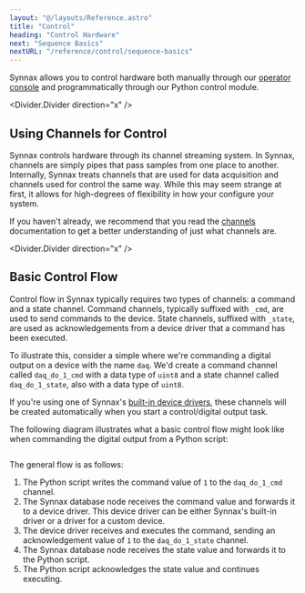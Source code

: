 ```yaml
---
layout: "@/layouts/Reference.astro"
title: "Control"
heading: "Control Hardware"
next: "Sequence Basics"
nextURL: "/reference/control/sequence-basics"
---
```



Synnax allows you to control hardware both manually through our
[operator console](/reference/console/get-started) and programmatically through our
Python control module.

<Divider.Divider direction="x" />

## Using Channels for Control

Synnax controls hardware through its channel streaming system. In Synnax, channels are
simply pipes that pass samples from one place to another. Internally, Synnax treats
channels that are used for data acquisition and channels used for control the same way.
While this may seem strange at first, it allows for high-degrees of flexibility in how
your configure your system.

If you haven't already, we recommend that you read the
[channels](/reference/concepts/channels) documentation to get a better understanding of
just what channels are.

<Divider.Divider direction="x" />

## Basic Control Flow

Control flow in Synnax typically requires two types of channels: a command and a state
channel. Command channels, typically suffixed with `_cmd`, are used to send commands to
the device. State channels, suffixed with `_state`, are used as acknowledgements from a
device driver that a command has been executed.

To illustrate this, consider a simple where we're commanding a digital output on a device
with the name `daq`. We'd create a command channel called `daq_do_1_cmd` with a data type of
`uint8` and a state channel called `daq_do_1_state`, also with a data type of `uint8`.

If you're using one of Synnax's [built-in device drivers](/reference/device-drivers/get-started),
these channels will be created automatically when you start a control/digital output task.

The following diagram illustrates what a basic control flow might look like when
commanding the digital output from a Python script:

<Image client:only="react" id="control/get-started/basic-control" themed={false} />

The general flow is as follows:

1. The Python script writes the command value of `1` to the `daq_do_1_cmd` channel.
2. The Synnax database node receives the command value and forwards it to a device
   driver. This device driver can be either Synnax's built-in driver or a driver for a custom
   device.
3. The device driver receives and executes the command, sending an acknowledgement value
   of `1` to the `daq_do_1_state` channel.
4. The Synnax database node receives the state value and forwards it to the Python script.
5. The Python script acknowledges the state value and continues executing.

